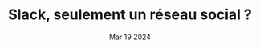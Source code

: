 ---
title : "Slack, seulement un réseau social ?"
date : Mar 19 2024
tags :
    - Outils
description : "Slack est une application permettant de communiquer et de collaborer, d'échanger des documents. Mais peut-on aller plus loin avec Slack ?"
banner: "/assets/images/scott-webb-bmmcfZqSjBU-unsplash.webp"
url : "https://blog.maxds.fr/article-fonctionnalites-slack/"
---